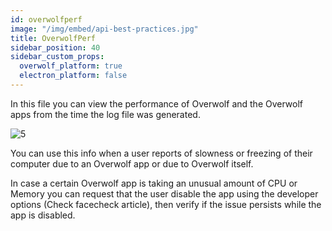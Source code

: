 ```yaml
---
id: overwolfperf
image: "/img/embed/api-best-practices.jpg"
title: OverwolfPerf
sidebar_position: 40
sidebar_custom_props:
  overwolf_platform: true
  electron_platform: false
---
```


In this file you can view the performance of Overwolf and the Overwolf apps from the time the log file was generated.

![5](/assets/logs/5.png)

 You can use this info when a user reports of slowness or freezing of their computer due to an Overwolf app or due to Overwolf itself.

In case a certain Overwolf app is taking an unusual amount of CPU or Memory you can request that the user disable the app using the developer options (Check facecheck article), then verify if the issue persists while the app is disabled. 
